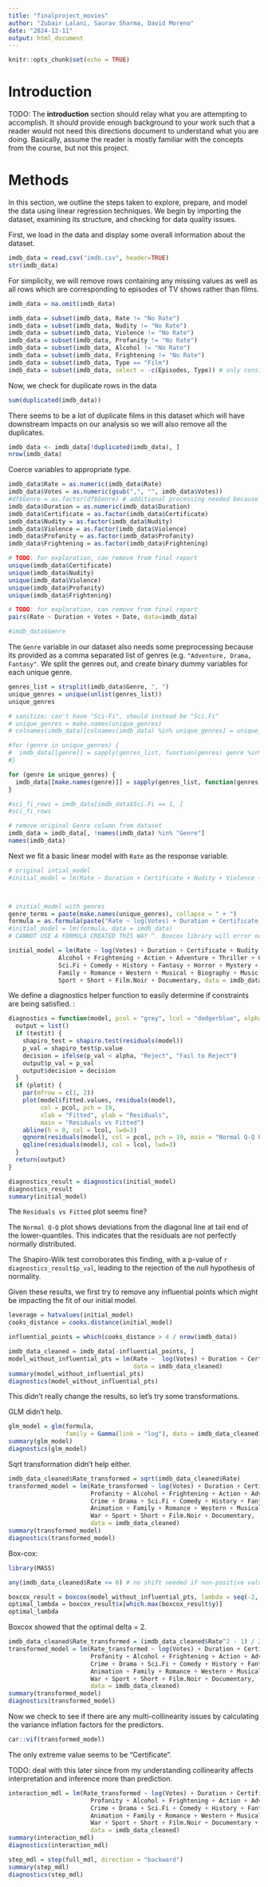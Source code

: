 ```yaml
---
title: "finalproject_movies"
author: "Zubair Lalani, Saurav Sharma, David Moreno"
date: "2024-12-11"
output: html_document
---
```

```r
knitr::opts_chunk$set(echo = TRUE)
```

# Introduction
TODO: The **introduction** section should relay what you are attempting to accomplish. It should provide enough background to your work such that a reader would not need this directions document to understand what you are doing. Basically, assume the reader is mostly familiar with the concepts from the course, but not this project. 

# Methods
In this section, we outline the steps taken to explore, prepare, and model the data using linear regression techniques. We begin by importing the dataset, examining its structure, and checking for data quality issues. 

First, we load in the data and display some overall information about the dataset.
```r
imdb_data = read.csv("imdb.csv", header=TRUE)
str(imdb_data)
```

For simplicity, we will remove rows containing any missing values as well as all rows which are corresponding to episodes of TV shows rather than films.
```r
imdb_data = na.omit(imdb_data)
```
```r
imdb_data = subset(imdb_data, Rate != "No Rate")
imdb_data = subset(imdb_data, Nudity != "No Rate")
imdb_data = subset(imdb_data, Violence != "No Rate")
imdb_data = subset(imdb_data, Profanity != "No Rate")
imdb_data = subset(imdb_data, Alcohol != "No Rate")
imdb_data = subset(imdb_data, Frightening != "No Rate")
imdb_data = subset(imdb_data, Type == "Film")
imdb_data = subset(imdb_data, select = -c(Episodes, Type)) # only considering films so episode count and type (series or film) not needed
```

Now, we check for duplicate rows in the data

```r
sum(duplicated(imdb_data))
```

There seems to be a lot of duplicate films in this dataset which will have downstream impacts on our analysis so we will also remove all the duplicates.

```r
imdb_data <- imdb_data[!duplicated(imdb_data), ]
nrow(imdb_data)
```


Coerce variables to appropriate type. 
```r
imdb_data$Rate = as.numeric(imdb_data$Rate)
imdb_data$Votes = as.numeric(gsub(",", "", imdb_data$Votes))
#df$Genre = as.factor(df$Genre) # additional processing needed because multiple genres can be included separated by commas
imdb_data$Duration = as.numeric(imdb_data$Duration)
imdb_data$Certificate = as.factor(imdb_data$Certificate)
imdb_data$Nudity = as.factor(imdb_data$Nudity)
imdb_data$Violence = as.factor(imdb_data$Violence)
imdb_data$Profanity = as.factor(imdb_data$Profanity)
imdb_data$Frightening = as.factor(imdb_data$Frightening)
```

```r
# TODO: for exploration, can remove from final report
unique(imdb_data$Certificate)
unique(imdb_data$Nudity)
unique(imdb_data$Violence)
unique(imdb_data$Profanity)
unique(imdb_data$Frightening)
```
```r
# TODO: for exploration, can remove from final report
pairs(Rate ~ Duration + Votes + Date, data=imdb_data)
```
```r
#imdb_data$Genre
```
The `Genre` variable in our dataset also needs some preprocessing because its provided as a comma separated list of genres (e.g. `"Adventure, Drama, Fantasy"`. We split the genres out, and create binary dummy variables for each unique genre.

```r
genres_list = strsplit(imdb_data$Genre, ", ")
unique_genres = unique(unlist(genres_list))
unique_genres
```

```r
# sanitize; can't have "Sci-Fi", should instead be "Sci.Fi"
# unique_genres = make.names(unique_genres)
# colnames(imdb_data)[colnames(imdb_data) %in% unique_genres] = unique_genres

#for (genre in unique_genres) {
#  imdb_data[[genre]] = sapply(genres_list, function(genres) genre %in% genres)
#}

for (genre in unique_genres) {
  imdb_data[[make.names(genre)]] = sapply(genres_list, function(genres) genre %in% genres)
}

#sci_fi_rows = imdb_data[imdb_data$Sci.Fi == 1, ]
#sci_fi_rows
```
```r
# remove original Genre column from dataset
imdb_data = imdb_data[, !names(imdb_data) %in% "Genre"]
names(imdb_data)
```
Next we fit a basic linear model with `Rate` as the response variable.
```r
# original intial_model
#initial_model = lm(Rate ~ Duration + Certificate + Nudity + Violence + Profanity + Alcohol + Frightening, data=imdb_data)



# initial_model with genres
genre_terms = paste(make.names(unique_genres), collapse = " + ")
formula = as.formula(paste("Rate ~ log(Votes) + Duration + Certificate + Nudity + Violence + Profanity + Alcohol + Frightening +", genre_terms))
#initial_model = lm(formula, data = imdb_data)
# CANNOT USE A FORMULA CREATED THIS WAY ^. Boxcox library will error out. 

initial_model = lm(Rate ~ log(Votes) + Duration + Certificate + Nudity + Violence + Profanity + 
              Alcohol + Frightening + Action + Adventure + Thriller + Crime + Drama + 
              Sci.Fi + Comedy + History + Fantasy + Horror + Mystery + Animation + 
              Family + Romance + Western + Musical + Biography + Music + War + 
              Sport + Short + Film.Noir + Documentary, data = imdb_data)

```

We define a diagnostics helper function to easily determine if constraints are being satisfied. :
```r
diagnostics = function(model, pcol = "grey", lcol = "dodgerblue", alpha = 0.05, plotit = TRUE, testit = TRUE) {
  output = list()
  if (testit) {
    shapiro_test = shapiro.test(residuals(model))
    p_val = shapiro_test$p.value
    decision = ifelse(p_val < alpha, "Reject", "Fail to Reject")
    output$p_val = p_val
    output$decision = decision
  }
  if (plotit) {
    par(mfrow = c(1, 2))
    plot(model$fitted.values, residuals(model),
         col = pcol, pch = 19,
         xlab = "Fitted", ylab = "Residuals",
         main = "Residuals vs Fitted")
    abline(h = 0, col = lcol, lwd=3)
    qqnorm(residuals(model), col = pcol, pch = 19, main = "Normal Q-Q Plot")
    qqline(residuals(model), col = lcol, lwd=3)
  }
  return(output)
}
```
```r
diagnostics_result = diagnostics(initial_model)
diagnostics_result
summary(initial_model)
```

The `Residuals vs Fitted` plot seems fine?

The `Normal Q-Q` plot shows deviations from the diagonal line at tail end of the lower-quantiles. This indicates that the residuals are not perfectly normally distributed. 

The Shapiro-Wilk test corroborates this finding, with a p-value of `r diagnostics_result$p_val`, leading to the rejection of the null hypothesis of normality.

Given these results, we first try to remove any influential points which might be impacting the fit of our initial model.

```r
leverage = hatvalues(initial_model)
cooks_distance = cooks.distance(initial_model)

influential_points = which(cooks_distance > 4 / nrow(imdb_data))

imdb_data_cleaned = imdb_data[-influential_points, ]
model_without_influential_pts = lm(Rate ~  log(Votes) + Duration + Certificate + Nudity + Violence + Profanity + Alcohol + Frightening + Action + Adventure + Thriller + Crime + Drama + Sci.Fi + Comedy + History + Fantasy + Horror + Mystery + Animation + Family + Romance + Western + Musical + Biography + Music + War + Sport + Short + Film.Noir + Documentary, 
                                   data = imdb_data_cleaned)
summary(model_without_influential_pts)
diagnostics(model_without_influential_pts)
```
This didn't really change the results, so let's try some transformations.

GLM didn't help.
```r
glm_model = glm(formula, 
                family = Gamma(link = "log"), data = imdb_data_cleaned)
summary(glm_model)
diagnostics(glm_model)
```
Sqrt transformation didn't help either.

```r
imdb_data_cleaned$Rate_transformed = sqrt(imdb_data_cleaned$Rate)
transformed_model = lm(Rate_transformed ~ log(Votes) + Duration + Certificate + Nudity + Violence + 
                       Profanity + Alcohol + Frightening + Action + Adventure + Thriller + 
                       Crime + Drama + Sci.Fi + Comedy + History + Fantasy + Horror + Mystery + 
                       Animation + Family + Romance + Western + Musical + Biography + Music + 
                       War + Sport + Short + Film.Noir + Documentary, 
                       data = imdb_data_cleaned)
summary(transformed_model)
diagnostics(transformed_model)
```


Box-cox: 
```r
library(MASS)

any(imdb_data_cleaned$Rate <= 0) # no shift needed if non-positive values

boxcox_result = boxcox(model_without_influential_pts, lambda = seq(-2, 2, by = 0.1))
optimal_lambda = boxcox_result$x[which.max(boxcox_result$y)]
optimal_lambda
```
Boxcox showed that the optimal delta = 2. 
```r
imdb_data_cleaned$Rate_transformed = (imdb_data_cleaned$Rate^2 - 1) / 2
transformed_model = lm(Rate_transformed ~ log(Votes) + Duration + Certificate + Nudity + Violence + 
                       Profanity + Alcohol + Frightening + Action + Adventure + Thriller + 
                       Crime + Drama + Sci.Fi + Comedy + History + Fantasy + Horror + Mystery + 
                       Animation + Family + Romance + Western + Musical + Biography + Music + 
                       War + Sport + Short + Film.Noir + Documentary, 
                       data = imdb_data_cleaned)
summary(transformed_model)
diagnostics(transformed_model)
```

Now we check to see if there are any multi-collinearity issues by calculating the variance inflation factors for the predictors.

```r
car::vif(transformed_model)
```

The only extreme value seems to be "Certificate". 

TODO: deal with this later since from my understanding collinearity affects interpretation and inference more than prediction.

```r
interaction_mdl = lm(Rate_transformed ~ log(Votes) + Duration + Certificate + Nudity + Violence + 
                       Profanity + Alcohol + Frightening + Action + Adventure + Thriller + 
                       Crime + Drama + Sci.Fi + Comedy + History + Fantasy + Horror + Mystery + 
                       Animation + Family + Romance + Western + Musical + Biography + Music + 
                       War + Sport + Short + Film.Noir + Documentary + Certificate:Frightening + Horror:Frightening + Alcohol:Profanity:Nudity, 
                       data = imdb_data_cleaned)
summary(interaction_mdl)
diagnostics(interaction_mdl)
```
```r
step_mdl = step(full_mdl, direction = "backward")
summary(step_mdl)
diagnostics(step_mdl)
```



<!-- Try log transformation. -->
<!-- ```{R} -->
<!-- imdb_data$Log_Votes = log(imdb_data$Votes + 1) -->
<!-- model_updated = lm(Rate ~ Log_Votes + Genre + Duration + Certificate, data = imdb_data) -->
<!-- diagnostics_output_updated = diagnostics(model_updated) -->
<!-- diagnostics_output_updated -->
<!-- ``` -->
<!-- ```{r} -->
<!-- ``` -->
<!-- Log didnt work. Exacerbates the issue in the Q-Q plot. Let's try a square root transformation: -->
<!-- ```{r} -->
<!-- transformed_model = lm(sqrt(Rate) ~ Duration + Certificate + Nudity + Violence + Profanity + Alcohol + Frightening, data = imdb_data) -->
<!-- summary(transformed_model) -->
<!-- diagnostics(transformed_model) -->
<!-- ``` -->
<!-- Try remove outliers: -->
<!-- ```{r} -->
<!-- ``` -->
<!-- Box-cox transformation?: -->
<!-- ```{r} -->
<!-- ``` -->
